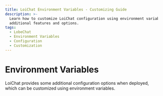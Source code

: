 ```yaml
---
title: LoiChat Environment Variables - Customizing Guide
description: >-
  Learn how to customize LoiChat configuration using environment variables for
  additional features and options.
tags:
  - LobeChat
  - Environment Variables
  - Configuration
  - Customization
---
```


# Environment Variables

LoiChat provides some additional configuration options when deployed, which can be customized using environment variables.

<Cards>
  <Card href={'environment-variables/basic'} title={'Basic Environment Variables'} />
  <Card href={'environment-variables/model-provider'} title={'Model Service Providers'} />
  <Cards href={'environment-variables/auth'} title={'Authentication'} />
  <Cards href={'environment-variables/s3'} title={'S3 Storage Service'} />
  <Cards href={'environment-variables/analytics'} title={'Data Analytics'} />
</Cards>
